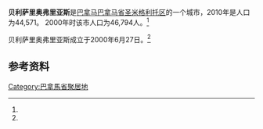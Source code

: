 {{Infobox settlement
|name                   = 贝利萨里奥弗里亚斯
|native_name            = 
|settlement_type        = [[市_(巴拿马)|市]]
|image_skyline          = 
|image_caption          = 
|pushpin_map            = Panama
|subdivision_type       = 国家
|subdivision_name       = {{flag|Panama}}
|subdivision_type1      = [[巴拿马行政区划|省份]]
|subdivision_name1      = [[巴拿马省|巴拿马省]]
|subdivision_type2      = [[区_(巴拿马)|区]]
|subdivision_name2      = [[圣米格利托区|圣米格利托区]]
|leader_title           = 
|leader_name            = 
|established_title      = 设立时间
|established_date       = 2000-06-27<ref name=inec/>
|area_land_km2          = 4.3
|area_footnotes         = <ref name=inec>[http://www.contraloria.gob.pa/inec/archivos/P3601Cuadro11.xls "Cuadro 11 (Superficie, población y densidad de población en la República...)" [Table 11 (Area, population, and population density in the Republic...)<nowiki>]</nowiki>] (.xls). In {{cite web|title=Resultados Finales Básicos|trans-title=Basic Final Results|url=https://www.contraloria.gob.pa/inec/publicaciones/Publicaciones.aspx?ID_SUBCATEGORIA=59&ID_PUBLICACION=360&ID_IDIOMA=1&ID_CATEGORIA=13|publisher=[[National_Institute_of_Statistics_and_Census_of_Panama|National Institute of Statistics and Census of Panama]]|accessdate=May 26, 2015|language=es|archive-date=2015-07-10|archive-url=https://web.archive.org/web/20150710070123/http://www.contraloria.gob.pa/inec/Publicaciones/Publicaciones.aspx?ID_SUBCATEGORIA=59&ID_PUBLICACION=360&ID_IDIOMA=1&ID_CATEGORIA=13|dead-url=no}}</ref>
|population_as_of       = 2010
|population_total       = 44571
|population_footnotes   = <ref name=inec/>
|population_density_km2 = 10359.1
|population_note        = 人口密度数据由计算得出
|timezone1              = [[北美东部时区|东部时区]]
|utc_offset1            = −5
}}
'''贝利萨里奥弗里亚斯'''是[[巴拿马|巴拿马]][[巴拿马省|巴拿马省]][[圣米格利托区|圣米格利托区]]的一个城市，2010年是人口为44,571。 2000年时该市人口为46,794人。<ref name=inec/>

贝利萨里奥弗里亚斯成立于2000年6月27日。<ref name=inec/>
==参考资料==
{{reflist}}

{{coord|display=title}}
{{Panamá Province}}

[[Category:巴拿馬省聚居地|Category:巴拿馬省聚居地]]
{{Panama-geo-stub}}